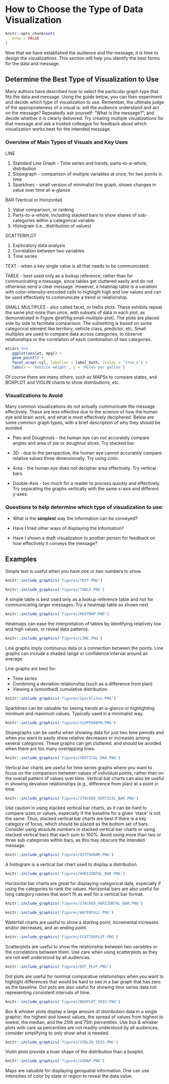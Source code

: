 # How to Choose the Type of Data Visualization

```r
knitr::opts_chunk$set(
   echo = FALSE
)
```

Now that we have established the audience and the message, it is time to design the visualizations. This section will help you identify the best forms for the data and message. 

## Determine the Best Type of Visualization to Use

Many authors have described how to select the particular graph type that fits the data and message. Using the guide below, you can then experiment and decide which type of visualization to use. Remember, the ultimate judge of the appropriateness of a visual is:  will the audience understand and act on the message? Repeatedly ask yourself: “What is the message?”, and decide whether it is clearly delivered. Try creating multiple visualizations for that message and ask a trusted colleague for feedback about which visualization works best for the intended message.

### Overview of Main Types of Visuals and Key Uses

LINE

1. Standard Line Graph - Time series and trends, parts-to-a-whole, distribution 
2. Slopegraph - comparison of multiple variables at once, for two points in time 
3. Sparklines - small version of minimalist line graph, shows changes in value over time at-a-glance

BAR (Vertical or Horizontal)

1. Value comparison, or ranking
2. Parts-to-a-whole, including stacked bars to show shares of sub-categories within a categorical variable
3. Histogram (i.e., distribution of values)
   
SCATTERPLOT

1. Exploratory data analysis
2. Correlation between two variables
3. Time series
      
TEXT - when a key single value is all that needs to be communicated. 

TABLE - best used only as a lookup reference, rather than for communicating a message, since tables get cluttered easily and do not otherwise send a clear message. However, a heatmap table is a variation with color-intensity-encoded cells to highlight high and low values and can be used effectively to communicate a trend or relationship.

SMALL MULTIPLES  - also called facet, or trellis plots. These exhibits repeat the same plot more than once, with subsets of data in each plot, as demonstrated in Figure \@ref(fig:small-multiple-plot). The plots are placed side by side to facilitate comparison. The subsetting is based on some categorical element like territory, vehicle class, predictor, etc. Small multiples are used to compare data across categories, to observe relationships or the correlation of each combination of two categories.

```r
mtcars %>% 
   ggplot(aes(wt, mpg)) + 
   geom_point() +
   facet_wrap(~cyl, labeller = label_both, scales = 'free_x') + 
   labs(x = 'Vehicle weight', y = 'Miles per gallon')
```

Of course there are many others, such as MAPSs to compare states, and BOXPLOT and VIOLIN charts to show distributions, etc.

### Visualizations to Avoid

Many common visualizations do not actually communicate the message effectively. These are less effective due to the science of how the human eye and brain work, and what is most effectively deciphered. Below are some common graph types, with a brief description of why they should be avoided.

* Pies and Doughnuts - the human eye can not accurately compare angles and area of pie or doughnut slices. Try stacked bar.

* 3D - due to the perspective, the human eye cannot accurately compare relative values three dimensionally. Try using color.

* Area - the human eye does not decipher area effectively. Try vertical bars.

* Double-Axis - too much for a reader to process quickly and effectively. Try separating the graphs vertically with the same x-axis and different y-axes.

     
### Questions to help determine which type of visualization to use:

*	What is the **simplest** way the information can be conveyed?

*	Have I tried other ways of displaying the information?

*	Have I shown a draft visualization to another person for feedback on how effectively it conveys the message?

## Examples

<!--
![Text] 
 [Text] 
-->

Simple text is useful when you have one or two numbers to show.

```r
knitr::include_graphics('figures/TEXT.PNG')
```

```r
knitr::include_graphics('figures/TABLE.PNG')
```

A simple table is best used only as a lookup reference table and not for communicating larger messages. Try a heatmap table as shown next

```r
knitr::include_graphics('figures/HEATMAP.PNG')
```

Heatmaps can ease the interpretation of tables by identifying relatively low and high values, or reveal data patterns.

```r
knitr::include_graphics('figures/LINE.PNG')
```

Line graphs imply continuous data or a connection between the points. Line graphs can include a shaded range or confidence interval around an average.

Line graphs are best for:

* Time series
* Combining a deviation relationship (such as a difference from plan)
* Viewing a (smoothed) cumulative distribution.

```r
knitr::include_graphics('figures/Sparklines.PNG')
```

Sparklines can be valuable for seeing trends at-a-glance or highlighting minimum and maximum values. Typically used in a minimalist way.

```r
knitr::include_graphics('figures/SLOPEGRAPH.PNG')
```
              
Slopegraphs can be useful when showing data for just two time periods and when you want to easily show relative decreases or increases among several categories. These graphs can get cluttered, and should be avoided when there are too many overlapping lines.

```r
knitr::include_graphics('figures/VERTICAL_BAR.PNG')
```

Vertical bar charts are useful for time series graphs where you want to focus on the comparison between values of individual points, rather than on the overall pattern of values over time. Vertical bar charts can also be useful in showing deviation relationships (e.g., difference from plan) at a point in time. 

```r
knitr::include_graphics('figures/STACKED_VERTICAL_BAR.PNG')
```

Use caution in using stacked vertical bar charts, as it can be hard to compare sizes or values, especially if the baseline for a given 'stack' is not the same. Thus, stacked vertical bar charts are best if there is a key category of focus, which should be placed as the bottom set of bars. Consider using absolute numbers in stacked vertical bar charts or using stacked vertical bars that each sum to 100%.
Avoid using more than two or three sub-categories within bars, as this may obscure the intended message. 

```r
knitr::include_graphics('figures/HISTOGRAM.PNG')
```

A histogram is a vertical bar chart used to display a distribution.

```r
knitr::include_graphics('figures/HORIZONTAL_BAR.PNG')
```

Horizontal bar charts are great for displaying categorical data, especially if using the categories to rank the values. Horizontal bars are also useful for long category names that won't fit as well for a vertical bar format.

```r
knitr::include_graphics('figures/STACKED_HORIZONTAL_BAR.PNG')
```

```r
knitr::include_graphics('figures/WATERFALL.PNG')
```

Waterfall charts are useful to show a starting point, incremental increases and/or decreases, and an ending point.  

```r
knitr::include_graphics('figures/SCATTERPLOT.PNG')
```

Scatterplots are useful to show the relationship between two variables or the correlations between them. Use care when using scatterplots as they are not well understood by all audiences. 

```r
knitr::include_graphics('figures/DOT_PLOT.PNG')
```

Dot plots are useful for nominal comparative relationships when you want to highlight differences that would be hard to see in a bar graph that has zero as the baseline. Dot pots are also useful for showing time series data not representing consistent intervals of time.

```r
knitr::include_graphics('figures/BOXPLOT_IRIS.PNG')
```

Box & whisker plots display a large amount of distribution data in a single graphic: the highest and lowest values, the spread of values from highest to lowest, the median, and the 25th and 75th percentiles. Use box & whisker plots with care as percentiles are not readily understood by all audiences; consider simplifying to only show what is needed.

```r
knitr::include_graphics('figures/VIOLIN_IRIS.PNG')
```

Violin plots provide a truer shape of the distribution than a boxplot.

```r
knitr::include_graphics('figures/USMAP.PNG')
```

Maps are valuable for displaying geospatial information. One can use intensities of color by state or region to reveal the data value.
